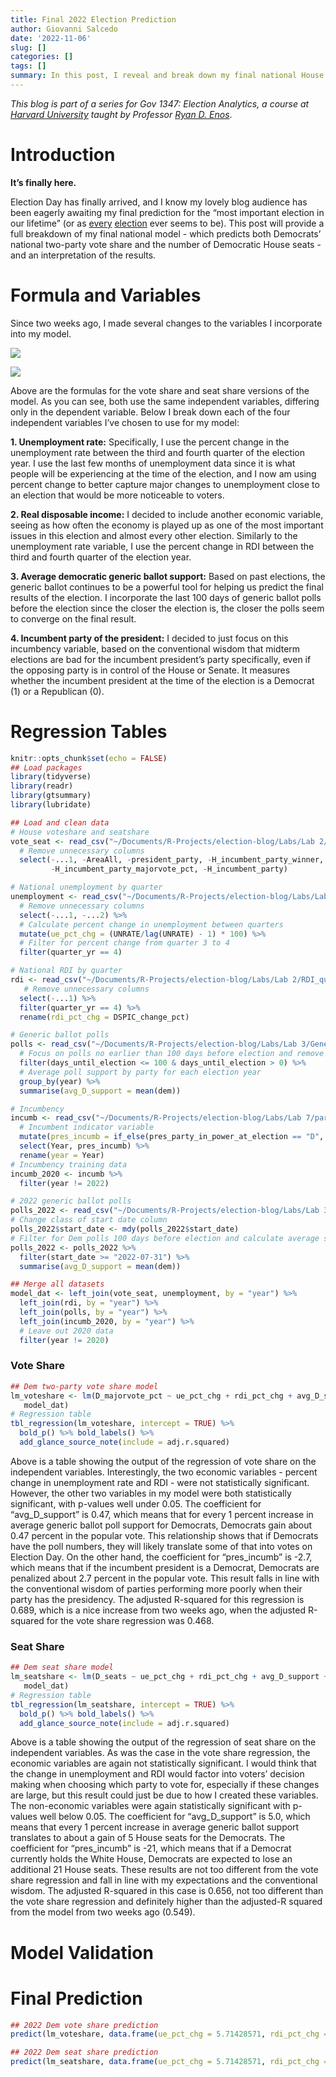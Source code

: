 ```yaml
---
title: Final 2022 Election Prediction
author: Giovanni Salcedo
date: '2022-11-06'
slug: []
categories: []
tags: []
summary: In this post, I reveal and break down my final national House of Representatives prediction for the 2022 midterms. What percentage of the popular vote and how many seats will Democrats win? Click to find out!
---
```


*This blog is part of a series for Gov 1347: Election Analytics, a course at [Harvard University](https://www.harvard.edu/) taught by Professor [Ryan D. Enos](http://ryandenos.com/)*.

# Introduction

**It's finally here.**

Election Day has finally arrived, and I know my lovely blog audience has been eagerly awaiting my final prediction for the "most important election in our lifetime" (or as [every](https://slate.com/news-and-politics/2020/11/most-important-election-of-our-lifetimes-history.html) [election](https://slate.com/news-and-politics/2020/11/most-important-election-of-our-lifetimes-history.html) ever seems to be). This post will provide a full breakdown of my final national model - which predicts both Democrats' national two-party vote share and the number of Democratic House seats - and an interpretation of the results.

# Formula and Variables

Since two weeks ago, I made several changes to the variables I incorporate into my model.

![](images/Screenshot%202022-11-07%20at%209.25.59%20AM.png)

![](images/Screenshot%202022-11-07%20at%209.29.44%20AM.png)

Above are the formulas for the vote share and seat share versions of the model. As you can see, both use the same independent variables, differing only in the dependent variable. Below I break down each of the four independent variables I've chosen to use for my model:

**1. Unemployment rate:** Specifically, I use the percent change in the unemployment rate between the third and fourth quarter of the election year. I use the last few months of unemployment data since it is what people will be experiencing at the time of the election, and I now am using percent change to better capture major changes to unemployment close to an election that would be more noticeable to voters.

**2. Real disposable income:** I decided to include another economic variable, seeing as how often the economy is played up as one of the most important issues in this election and almost every other election. Similarly to the unemployment rate variable, I use the percent change in RDI between the third and fourth quarter of the election year.

**3. Average democratic generic ballot support:** Based on past elections, the generic ballot continues to be a powerful tool for helping us predict the final results of the election. I incorporate the last 100 days of generic ballot polls before the election since the closer the election is, the closer the polls seem to converge on the final result.

**4. Incumbent party of the president:** I decided to just focus on this incumbency variable, based on the conventional wisdom that midterm elections are bad for the incumbent president's party specifically, even if the opposing party is in control of the House or Senate. It measures whether the incumbent president at the time of the election is a Democrat (1) or a Republican (0).

# Regression Tables

```r
knitr::opts_chunk$set(echo = FALSE)
## Load packages
library(tidyverse)
library(readr)
library(gtsummary)
library(lubridate)

## Load and clean data
# House voteshare and seatshare
vote_seat <- read_csv("~/Documents/R-Projects/election-blog/Labs/Lab 2/house_popvote_seats.csv") %>%
  # Remove unnecessary columns
  select(-...1, -AreaAll, -president_party, -H_incumbent_party_winner,
         -H_incumbent_party_majorvote_pct, -H_incumbent_party)

# National unemployment by quarter
unemployment <- read_csv("~/Documents/R-Projects/election-blog/Labs/Lab 2/unemployment_national_quarterly_final.csv") %>%
  # Remove unnecessary columns
  select(-...1, -...2) %>% 
  # Calculate percent change in unemployment between quarters
  mutate(ue_pct_chg = (UNRATE/lag(UNRATE) - 1) * 100) %>% 
  # Filter for percent change from quarter 3 to 4
  filter(quarter_yr == 4)

# National RDI by quarter
rdi <- read_csv("~/Documents/R-Projects/election-blog/Labs/Lab 2/RDI_quarterly.csv") %>% 
   # Remove unnecessary columns
  select(-...1) %>% 
  filter(quarter_yr == 4) %>% 
  rename(rdi_pct_chg = DSPIC_change_pct)

# Generic ballot polls
polls <- read_csv("~/Documents/R-Projects/election-blog/Labs/Lab 3/GenericPolls1942_2020.csv") %>%
  # Focus on polls no earlier than 100 days before election and remove post-election polls
  filter(days_until_election <= 100 & days_until_election > 0) %>%
  # Average poll support by party for each election year
  group_by(year) %>% 
  summarise(avg_D_support = mean(dem))

# Incumbency
incumb <- read_csv("~/Documents/R-Projects/election-blog/Labs/Lab 7/party_power.csv") %>% 
  # Incumbent indicator variable
  mutate(pres_incumb = if_else(pres_party_in_power_at_election == "D", 1, 0)) %>% 
  select(Year, pres_incumb) %>% 
  rename(year = Year)
# Incumbency training data
incumb_2020 <- incumb %>% 
  filter(year != 2022)

# 2022 generic ballot polls
polls_2022 <- read_csv("~/Documents/R-Projects/election-blog/Labs/Lab 3/538_generic_poll_2022_final.csv")
# Change class of start date column
polls_2022$start_date <- mdy(polls_2022$start_date)
# Filter for Dem polls 100 days before election and calculate average support
polls_2022 <- polls_2022 %>% 
  filter(start_date >= "2022-07-31") %>% 
  summarise(avg_D_support = mean(dem))
```

```r
## Merge all datasets
model_dat <- left_join(vote_seat, unemployment, by = "year") %>% 
  left_join(rdi, by = "year") %>% 
  left_join(polls, by = "year") %>% 
  left_join(incumb_2020, by = "year") %>%
  # Leave out 2020 data
  filter(year != 2020)
```

### Vote Share

```r
## Dem two-party vote share model
lm_voteshare <- lm(D_majorvote_pct ~ ue_pct_chg + rdi_pct_chg + avg_D_support + pres_incumb,
   model_dat)
# Regression table
tbl_regression(lm_voteshare, intercept = TRUE) %>% 
  bold_p() %>% bold_labels() %>% 
  add_glance_source_note(include = adj.r.squared)
```

Above is a table showing the output of the regression of vote share on the independent variables. Interestingly, the two economic variables - percent change in unemployment rate and RDI - were not statistically significant. However, the other two variables in my model were both statistically significant, with p-values well under 0.05. The coefficient for "avg_D\_support" is 0.47, which means that for every 1 percent increase in average generic ballot poll support for Democrats, Democrats gain about 0.47 percent in the popular vote. This relationship shows that if Democrats have the poll numbers, they will likely translate some of that into votes on Election Day. On the other hand, the coefficient for "pres_incumb" is -2.7, which means that if the incumbent president is a Democrat, Democrats are penalized about 2.7 percent in the popular vote. This result falls in line with the conventional wisdom of parties performing more poorly when their party has the presidency. The adjusted R-squared for this regression is 0.689, which is a nice increase from two weeks ago, when the adjusted R-squared for the vote share regression was 0.468.

### Seat Share

```r
## Dem seat share model
lm_seatshare <- lm(D_seats ~ ue_pct_chg + rdi_pct_chg + avg_D_support + pres_incumb,
   model_dat)
# Regression table
tbl_regression(lm_seatshare, intercept = TRUE) %>% 
  bold_p() %>% bold_labels() %>% 
  add_glance_source_note(include = adj.r.squared)
```

Above is a table showing the output of the regression of seat share on the independent variables. As was the case in the vote share regression, the economic variables are again not statistically significant. I would think that the change in unemployment and RDI would factor into voters' decision making when choosing which party to vote for, especially if these changes are large, but this result could just be due to how I created these variables. The non-economic variables were again statistically significant with p-values well below 0.05. The coefficient for "avg_D\_support" is 5.0, which means that every 1 percent increase in average generic ballot support translates to about a gain of 5 House seats for the Democrats. The coefficient for "pres_incumb" is -21, which means that if a Democrat currently holds the White House, Democrats are expected to lose an additional 21 House seats. These results are not too different from the vote share regression and fall in line with my expectations and the conventional wisdom. The adjusted R-squared in this case is 0.656, not too different than the vote share regression and definitely higher than the adjusted-R squared from the model from two weeks ago (0.549).

# Model Validation

# Final Prediction

```r
## 2022 Dem vote share prediction
predict(lm_voteshare, data.frame(ue_pct_chg = 5.71428571, rdi_pct_chg = 0.23850221, avg_D_support = polls_2022$avg_D_support, pres_incumb = 1), interval = "prediction")
```

```r
## 2022 Dem seat share prediction
predict(lm_seatshare, data.frame(ue_pct_chg = 5.71428571, rdi_pct_chg = 0.23850221, avg_D_support = polls_2022$avg_D_support, pres_incumb = 1), interval = "prediction")
```
